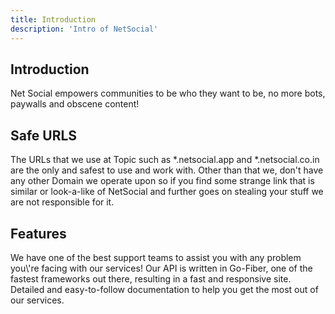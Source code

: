 ```yaml
---
title: Introduction
description: 'Intro of NetSocial'
---
```


## Introduction

Net Social empowers communities to be who they want to be, no more bots, paywalls and obscene content!

## Safe URLS
The URLs that we use at Topic such as *.netsocial.app and *.netsocial.co.in are the only and safest to use and work with. Other than that we, don't have any other Domain we operate upon so if you find some strange link that is similar or look-a-like of NetSocial and further goes on stealing your stuff we are not responsible for it.

## Features
<CardGroup cols={2}>
  <Card
    title="Best API Support"
    icon="palette"
  >
    We have one of the best support teams to assist you with any problem you\'re facing with our services!
  </Card>
  <Card
    title="Lightning Fast API"
    icon="code"
    href="https://mintlify.com/docs/api-playground/openapi"
  >
    Our API is written in Go-Fiber, one of the fastest frameworks out there, resulting in a fast and responsive site.
  </Card>
  <Card
    title="Extensive Documentation"
    icon="stars"
  >
    Detailed and easy-to-follow documentation to help you get the most out of our services.
  </Card>
</CardGroup>
